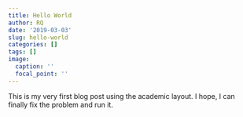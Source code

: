 ```yaml
---
title: Hello World
author: RQ
date: '2019-03-03'
slug: hello-world
categories: []
tags: []
image:
  caption: ''
  focal_point: ''
---
```


This is my very first blog post using the academic layout.
I hope, I can finally fix the problem and run it.